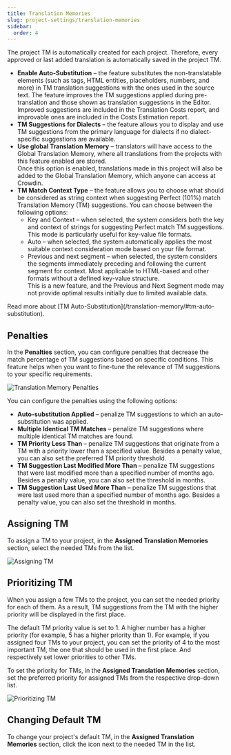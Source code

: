 ```yaml
---
title: Translation Memories
slug: project-settings/translation-memories
sidebar:
  order: 4
---
```



The project TM is automatically created for each project. Therefore, every approved or last added translation is automatically saved in the project TM.

* **Enable Auto-Substitution** &ndash; the feature substitutes the non-translatable elements (such as tags, HTML entities, placeholders, numbers, and more) in TM translation suggestions with the ones used in the source text. The feature improves the TM suggestions applied during pre-translation and those shown as translation suggestions in the Editor. Improved suggestions are included in the Translation Costs report, and improvable ones are included in the Costs Estimation report.
* **TM Suggestions for Dialects** &ndash; the feature allows you to display and use TM suggestions from the primary language for dialects if no dialect-specific suggestions are available.
* **Use global Translation Memory** &ndash; translators will have access to the Global Translation Memory, where all translations from the projects with this feature enabled are stored.
  <Aside>
    Once this option is enabled, translations made in this project will also be added to the Global Translation Memory, which anyone can access at Crowdin.
  </Aside>
* **TM Match Context Type** &ndash; the feature allows you to choose what should be considered as string context when suggesting Perfect (101%) match Translation Memory (TM) suggestions. You can choose between the following options:
  * Key and Context &ndash; when selected, the system considers both the key and context of strings for suggesting Perfect match TM suggestions. This mode is particularly useful for key-value file formats.
  * Auto &ndash; when selected, the system automatically applies the most suitable context consideration mode based on your file format.
  * Previous and next segment &ndash; when selected, the system considers the segments immediately preceding and following the current segment for context. Most applicable to HTML-based and other formats without a defined key-value structure.
    <Aside>This is a new feature, and the Previous and Next Segment mode may not provide optimal results initially due to limited available data.</Aside>

<ReadMore>
  Read more about [TM Auto-Substitution](/translation-memory/#tm-auto-substitution).
</ReadMore>

## Penalties

In the **Penalties** section, you can configure penalties that decrease the match percentage of TM suggestions based on specific conditions. This feature helps when you want to fine-tune the relevance of TM suggestions to your specific requirements.

<Image src={tmPenalties} alt="Translation Memory Penalties" />

You can configure the penalties using the following options:

* **Auto-substitution Applied** &ndash; penalize TM suggestions to which an auto-substitution was applied.
* **Multiple Identical TM Matches** &ndash; penalize TM suggestions where multiple identical TM matches are found.
* **TM Priority Less Than** &ndash; penalize TM suggestions that originate from a TM with a priority lower than a specified value. Besides a penalty value, you can also set the preferred TM priority threshold.
* **TM Suggestion Last Modified More Than** &ndash; penalize TM suggestions that were last modified more than a specified number of months ago. Besides a penalty value, you can also set the threshold in months.
* **TM Suggestion Last Used More Than** &ndash; penalize TM suggestions that were last used more than a specified number of months ago. Besides a penalty value, you can also set the threshold in months.

## Assigning TM

To assign a TM to your project, in the **Assigned Translation Memories** section, select the needed TMs from the list.

<Image src={tmAssigning} alt="Assigning TM" />

## Prioritizing TM

When you assign a few TMs to the project, you can set the needed priority for each of them. As a result, TM suggestions from the TM with the higher priority will be displayed in the first place.

The default TM priority value is set to 1. A higher number has a higher priority (for example, 5 has a higher priority than 1). For example, if you assigned four TMs to your project, you can set the priority of 4 to the most important TM, the one that should be used in the first place. And respectively set lower priorities to other TMs.

To set the priority for TMs, in the **Assigned Translation Memories** section, set the preferred priority for assigned TMs from the respective drop-down list.

<Image src={tmPrioritizing} alt="Prioritizing TM" />

## Changing Default TM

To change your project's default TM, in the **Assigned Translation Memories** section, click the <Icon name="mdi:star-outline" class="inline-icon" /> icon next to the needed TM in the list.

